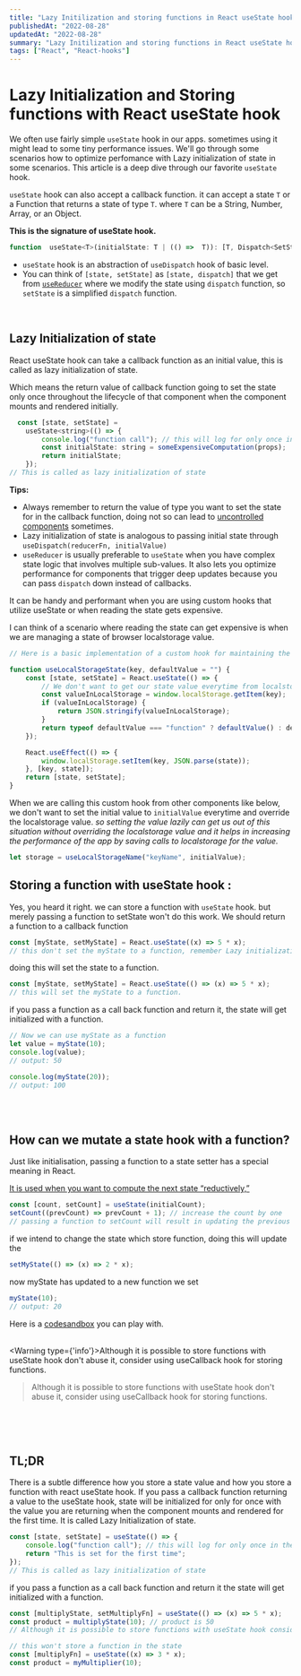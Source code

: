 ```yaml
---
title: "Lazy Initilization and storing functions in React useState hook"
publishedAt: "2022-08-28"
updatedAt: "2022-08-28"
summary: "Lazy Initilization and storing functions in React useState hook"
tags: ["React", "React-hooks"]
---
```


# Lazy Initialization and Storing functions with React useState hook

We often use fairly simple `useState` hook in our apps. sometimes using it might lead to some tiny performance issues. We'll go through some scenarios how to optimize perfomance with Lazy initialization of state in some scenarios. This article is a deep dive through our favorite `useState` hook.

`useState` hook can also accept a callback function. it can accept a state `T` or a Function that returns a state of type `T`. where `T` can be a String, Number, Array, or an Object.

**This is the signature of useState hook.**

```javascript
function  useState<T>(initialState: T | (() =>  T)): [T, Dispatch<SetStateAction<T>>];
```

- `useState` hook is an abstraction of `useDispatch` hook of basic level.
- You can think of `[state, setState]` as `[state, dispatch]` that we get from [`useReducer`](https://reactjs.org/docs/hooks-reference.html#usereducer) where we modify the state using `dispatch` function, so `setState` is a simplified `dispatch` function.


&nbsp;

## Lazy Initialization of state

React useState hook can take a callback function as an initial value, this is called as lazy initialization of state.

Which means the return value of callback function going to set the state only once throughout the lifecycle of that component when the component mounts and rendered initially.

```jsx
  const [state, setState] =
	useState<string>(() => {
		console.log("function call"); // this will log for only once in the lifecycle of the component
		const initialState: string = someExpensiveComputation(props);
		return initialState;
	});
// This is called as lazy initialization of state
```

**Tips:**

- Always remember to return the value of type you want to set the state for in the callback function, doing not so can lead to [uncontrolled components](https://codesandbox.io/s/dazzling-jones-b6w4q5?file=/src/ControlledUncontrolled.jsx) sometimes.
- Lazy initialization of state is analogous to passing initial state through `useDispatch(reducerFn, initialValue)`
- `useReducer` is usually preferable to `useState` when you have complex state logic that involves multiple sub-values. It also lets you optimize performance for components that trigger deep updates because you can pass `dispatch` down instead of callbacks.

It can be handy and performant when you are using custom hooks that utilize useState or when reading the state gets expensive.

I can think of a scenario where reading the state can get expensive is when we are managing a state of browser localstorage value.

```javascript
// Here is a basic implementation of a custom hook for maintaining the state of localstorage value

function useLocalStorageState(key, defaultValue = "") {
	const [state, setState] = React.useState(() => {
		// We don't want to get our state value everytime from localstorage as it can take some time and lead to perfomance issues
		const valueInLocalStorage = window.localStorage.getItem(key);
		if (valueInLocalStorage) {
			return JSON.stringify(valueInLocalStorage);
		}
		return typeof defaultValue === "function" ? defaultValue() : defaultValue;
	});

	React.useEffect(() => {
		window.localStorage.setItem(key, JSON.parse(state));
	}, [key, state]);
	return [state, setState];
}
```

When we are calling this custom hook from other components like below, we don't want to set the initial value to `initialValue` everytime and override the localstorage value. _so setting the value lazily can get us out of this situation without overriding the localstorage value and it helps in increasing the performance of the app by saving calls to localstorage for the value._

```javascript
let storage = useLocalStorageName("keyName", initialValue);
```

## Storing a function with useState hook :

Yes, you heard it right. we can store a function with `useState` hook.
but merely passing a function to setState won't do this work. We should return a function to a callback function

```jsx
const [myState, setMyState] = React.useState((x) => 5 * x);
// this don't set the myState to a function, remember Lazy initialization. in fact it is illegal to pass arguments to callback function for useState.
```

doing this will set the state to a function.

```jsx
const [myState, setMyState] = React.useState(() => (x) => 5 * x);
// this will set the myState to a function.
```

if you pass a function as a call back function and return it, the state will get initialized with a function.

```jsx
// Now we can use myState as a function
let value = myState(10);
console.log(value);
// output: 50

console.log(myState(20));
// output: 100
```

\
&nbsp;

## How can we mutate a state hook with a function?

Just like initialisation, passing a function to a state setter has a special meaning in React.

[It is used when you want to compute the next state “reductively,”](https://reactjs.org/docs/hooks-reference.html#functional-updates)

```jsx
const [count, setCount] = useState(initialCount);
setCount((prevCount) => prevCount + 1); // increase the count by one
// passing a function to setCount will result in updating the previous state value with return value of the function with previous state value as an argument.
```

if we intend to change the state which store function, doing this will update the

```jsx
setMyState(() => (x) => 2 * x);
```

now myState has updated to a new function we set

```jsx
myState(10);
// output: 20
```

Here is a [ codesandbox](https://codesandbox.io/s/busy-kapitsa-c7pkfm?file=/src/App.js:365-395) you can play with.
\
&nbsp;

<Warning type={'info'}>Although it is possible to store functions with useState hook don't abuse it, consider using useCallback hook for storing functions.</Warning>

> Although it is possible to store functions with useState hook don't abuse it, consider using useCallback hook for storing functions.

\
&nbsp;
\
&nbsp;

## TL;DR

There is a subtle difference how you store a state value and how you store a function with react useState hook. If you pass a callback function returning a value to the useState hook, state will be initialized for only for once with the value you are returning when the component mounts and rendered for the first time. It is called Lazy Initialization of state.

```jsx
const [state, setState] = useState(() => {
	console.log("function call"); // this will log for only once in the lifecycle of the component
	return "This is set for the first time";
});
// This is called as lazy initialization of state
```

if you pass a function as a call back function and return it the state will get initialized with a function.

```jsx
const [multiplyState, setMultiplyFn] = useState(() => (x) => 5 * x);
const product = multiplyState(10); // product is 50
// Although it is possible to store functions with useState hook consider using useCallback hook for this purpose
```

```jsx
// this won't store a function in the state
const [multiplyFn] = useState((x) => 3 * x);
const product = myMultiplier(10);
```
